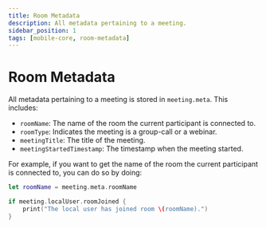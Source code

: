 ```yaml
---
title: Room Metadata
description: All metadata pertaining to a meeting.
sidebar_position: 1
tags: [mobile-core, room-metadata]
---
```


# Room Metadata

All metadata pertaining to a meeting is stored in `meeting.meta`. This includes:

- `roomName`: The name of the room the current participant is connected to.
- `roomType`: Indicates the meeting is a group-call or a webinar.
- `meetingTitle`: The title of the meeting.
- `meetingStartedTimestamp`: The timestamp when the meeting started.

For example, if you want to get the name of the room the current participant is
connected to, you can do so by doing:

```swift
let roomName = meeting.meta.roomName

if meeting.localUser.roomJoined {
    print("The local user has joined room \(roomName).")
}
```

